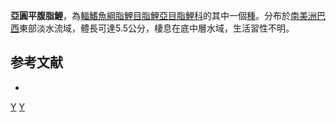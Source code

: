{{Speciesbox 
| taxon = Phenacogaster suborbitalis
| status = NE
| status_system = IUCN3.1
| authority =  [[Ahl|Ahl]], 1936
| synonyms = 
}}
'''亞圓平腹脂鯉'''，為[[輻鰭魚綱|輻鰭魚綱]][[脂鯉目|脂鯉目]][[脂鯉亞目|脂鯉亞目]][[脂鯉科|脂鯉科]]的其中一個[[種|種]]。分布於[[南美洲|南美洲]][[巴西|巴西]]東部淡水流域，體長可達5.5公分，棲息在底中層水域，生活習性不明。

==参考文献==
{{refbegin}}
*{{FishBase_species|genus=Phenacogaster|species=suborbitalis|year=2014|month=1}}
{{refend}}

{{Taxonbar|from=Q5915438}}

[[Category:平腹脂鯉屬|Y]]
[[Category:1936年描述的鱼类|Y]]


{{魚類小作品}}